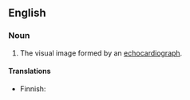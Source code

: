 ==English==

===Noun===
{{en-noun}}

# {{lb|en|medicine}} The visual image formed by an [[echocardiograph]].

====Translations====
{{trans-top|echocardiogram}}
* Finnish: {{t+|fi|kaiku}}
{{trans-mid}}
{{trans-bottom}}